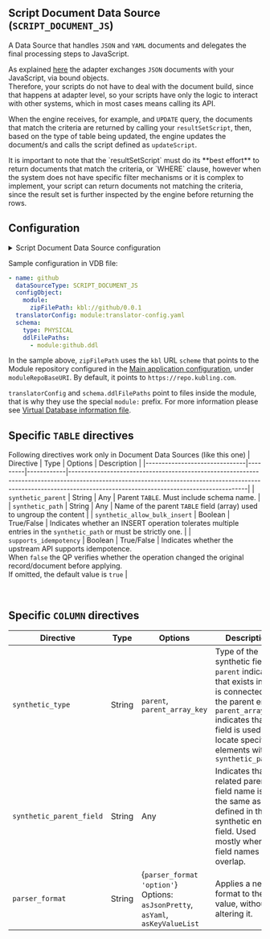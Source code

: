 
## Script Document Data Source (`SCRIPT_DOCUMENT_JS`)

A Data Source that handles `JSON` and `YAML` documents and delegates the final processing steps to JavaScript.

As explained [here](/Engine/script-context-members#script-data-source) the adapter exchanges `JSON` documents with your JavaScript, via bound objects.<br/>
Therefore, your scripts do not have to deal with the document build, since that happens at adapter level, so your scripts have only the logic to interact with other
systems, which in most cases means calling its API.

When the engine receives, for example, and `UPDATE` query, the documents that match the criteria are returned by calling your `resultSetScript`, then, based on the
type of table being updated, the engine updates the document/s and calls the script defined as `updateScript`.

<Callout>
It is important to note that the `resultSetScript` must do its **best effort** to return documents that match the criteria, or `WHERE` clause, however when the
system does not have specific filter mechanisms or it is complex to implement, your script can return documents not matching the criteria, since the result set
is further inspected by the engine before returning the rows.
</Callout>

## Configuration
<details>
<summary>Script Document Data Source configuration</summary>
```yaml
type: "object"
id: "schema:kubling:dbvirt:model:vdb:sources:script:ScriptingSourceConfig"
properties:
  contextVariables:
    type: "object"
    description: "Additional variables to add to the Script context."
    additionalProperties:
      type: "object"
      id: "schema:kubling:InnerObject"
  contextOptions:
    type: "object"
    description: "Additional options to add to the Script context."
    additionalProperties:
      type: "string"
  module:
    type: "object"
    id: "schema:kubling:dbvirt:translation:scripting:base:model:Module"
    properties:
      name:
        type: "string"
      zipFilePath:
        type: "string"
        description: "URI of the module bundle."
  cache:
    type: "object"
    id: "schema:kubling:dbvirt:translation:model:CacheDataSourceConfig"
    properties:
      enabled:
        type: "boolean"
        description: "Specifies whether the cache is enabled for this Data Source.\
          \ Default is false."
      ttlSeconds:
        type: "integer"
        description: "The time-to-live (TTL) for cache entries, in seconds. Default\
          \ is 43,200 seconds (12 hours)."
  enableSoftTransactions:
    type: "boolean"
  contributesToHealth:
    type: "boolean"
    description: "Indicates whether this data source contributes to the engine's overall\
      \ health status. When set to true, if this data source is not healthy, the engine\
      \ will be marked as unhealthy. Otherwise, the health status of this data source\
      \ is ignored in the overall assessment."
```
</details>

Sample configuration in VDB file:
```yaml
- name: github
  dataSourceType: SCRIPT_DOCUMENT_JS
  configObject:
    module:
      zipFilePath: kbl://github/0.0.1
  translatorConfig: module:translator-config.yaml
  schema:
    type: PHYSICAL
    ddlFilePaths:
      - module:github.ddl
```

In the sample above, `zipFilePath` uses the `kbl` URL `scheme` that points to the Module repository configured in the [Main application configuration](/schemas#main-application-configuration),
under `moduleRepoBaseURI`. By default, it points to `https://repo.kubling.com`.

`translatorConfig` and `schema.ddlFilePaths` point to files inside the module, that is why they use the special `module:` prefix.
For more information please see [Virtual Database information file](/schemas#virtual-database-information-file-located-inside-the-descriptor-bundle).

## Specific `TABLE` directives
Following directives work only in Document Data Sources (like this one)
| Directive                     | Type    | Options    | Description                                                                                                                                                                                                       |
|-------------------------------|---------|------------|-------------------------------------------------------------------------------------------------------------------------------------------------------------------------------------------------------------------|
| `synthetic_parent`            | String  | Any        | Parent `TABLE`. Must include schema name.                                                                                                                                                                         |
| `synthetic_path`              | String  | Any        | Name of the parent `TABLE` field (array) used to ungroup the content                                                                                                                                              |
| `synthetic_allow_bulk_insert` | Boolean | True/False | Indicates whether an INSERT operation tolerates multiple entries in the `synthetic_path` or must be strictly one.                                                                                                 |
| `supports_idempotency`        | Boolean | True/False | Indicates whether the upstream API supports idempotence.<br/>When `false` the QP verifies whether the operation changed the original record/document before applying.<br/>If omitted, the default value is `true` |

<br/>

## Specific `COLUMN` directives
| Directive                | Type   | Options                                                                                 | Description                                                                                                                                                                                                           |
|--------------------------|--------|-----------------------------------------------------------------------------------------|-----------------------------------------------------------------------------------------------------------------------------------------------------------------------------------------------------------------------|
| `synthetic_type`         | String | `parent`, `parent_array_key`                                                            | Type of the synthetic field.<br/>`parent` indicates that exists in and is connected to the parent entity.<br/>`parent_array_key` indicates that the field is used to locate specific elements within `synthetic_path` |
| `synthetic_parent_field` | String | Any                                                                                     | Indicates that the related parent field name is not the same as defined in the synthetic entity field. Used mostly when field names overlap.                                                                          |
| `parser_format`          | String | {`parser_format 'option'`}<br/>Options:<br/> `asJsonPretty`, `asYaml`, `asKeyValueList` | Applies a new format to the value, without altering it.                                                                                                                                                               |
